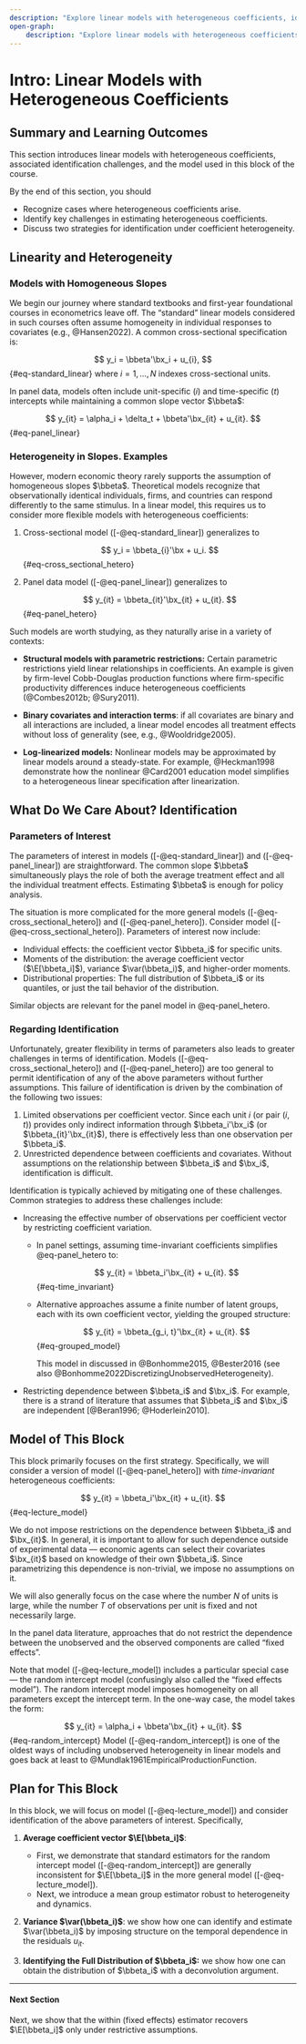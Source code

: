 ```yaml
---
description: "Explore linear models with heterogeneous coefficients, identification challenges, and econometric estimation techniques in this advanced lecture series."
open-graph:
    description: "Explore linear models with heterogeneous coefficients, identification challenges, and econometric estimation techniques in this advanced lecture series." 
---
```




# Intro: Linear Models with Heterogeneous Coefficients

::: {.callout-note appearance="simple" icon=false}

## Summary and Learning Outcomes

This section introduces linear models with heterogeneous coefficients, associated identification challenges, and the model used in this block of the course.
  
By the end of this section, you should

- Recognize cases where heterogeneous coefficients arise.
- Identify key challenges in estimating heterogeneous coefficients.
- Discuss two strategies for identification under coefficient heterogeneity.
:::

## Linearity and Heterogeneity

### Models with Homogeneous Slopes

We begin our journey where standard textbooks and first-year foundational courses in econometrics leave off. The "standard" linear models considered in such courses often assume homogeneity in individual responses to covariates (e.g., @Hansen2022). A common cross-sectional specification is:

$$
y_i = \bbeta'\bx_i + u_{i},
$$ {#eq-standard_linear}
where $i=1, \dots, N$ indexes cross-sectional units. 

In panel data, models often include unit-specific $(i)$ and time-specific $(t)$ intercepts while maintaining a common slope vector $\bbeta$:

$$
y_{it} = \alpha_i + \delta_t +  \bbeta'\bx_{it} + u_{it}.
$$ {#eq-panel_linear} 

### Heterogeneity in Slopes. Examples

However, modern economic theory rarely supports the assumption of homogeneous slopes $\bbeta$. Theoretical models recognize that observationally identical individuals, firms, and countries can respond differently to the same stimulus. In a linear model, this requires us to consider more flexible models with heterogeneous coefficients: 


1. Cross-sectional model ([-@eq-standard_linear]) generalizes to 

   $$
y_i = \bbeta_{i}'\bx + u_i.
   $$ {#eq-cross_sectional_hetero}

1. Panel data model ([-@eq-panel_linear]) generalizes to 

   $$
y_{it}  = \bbeta_{it}'\bx_{it} + u_{it}.
   $$ {#eq-panel_hetero}
 
Such models are worth studying, as they naturally arise in a variety of contexts:


- **Structural models with parametric restrictions:** Certain parametric restrictions yield linear relationships in coefficients.  An example is given by firm-level Cobb-Douglas production functions where firm-specific productivity differences induce heterogeneous coefficients (@Combes2012b; @Sury2011).

- **Binary covariates and interaction terms**: if all covariates are binary and all interactions are included, a linear model encodes all treatment effects without loss of generality (see, e.g., @Wooldridge2005).   

- **Log-linearized models:** Nonlinear models may be approximated by linear models around a steady-state. For example,  @Heckman1998 demonstrate how the nonlinear @Card2001 education model simplifies to a heterogeneous linear specification after linearization.

## What Do We Care About? Identification

### Parameters of Interest

The parameters of interest in models ([-@eq-standard_linear]) and ([-@eq-panel_linear]) are straightforward. The common slope $\bbeta$ simultaneously plays the role of both the average treatment effect and all the individual treatment effects. Estimating $\bbeta$ is enough for policy analysis.

The situation is more complicated for the more general models ([-@eq-cross_sectional_hetero]) and ([-@eq-panel_hetero]). Consider model ([-@eq-cross_sectional_hetero]). Parameters of interest now include:

- Individual effects: the coefficient vector $\bbeta_i$ for specific units.
- Moments of the distribution: the average coefficient vector ($\E[\bbeta_i]$), variance $\var(\bbeta_i)$, and higher-order moments.
- Distributional properties: The full distribution of $\bbeta_i$ or its quantiles, or just the tail behavior of the distribution.

Similar objects are relevant for the panel model in
@eq-panel_hetero.

### Regarding Identification

Unfortunately, greater flexibility in terms of parameters also leads to greater challenges in terms of identification. Models ([-@eq-cross_sectional_hetero]) and
([-@eq-panel_hetero]) are too general to permit identification of any of the above parameters without further assumptions. This failure of identification is driven by the combination of the following two issues:

1. Limited observations per coefficient vector. Since each unit $i$ (or pair $(i,t)$) provides only indirect information through $\bbeta_i'\bx_i$ (or $\bbeta_{it}'\bx_{it}$), there is effectively less than one observation per $\bbeta_i$.
2. Unrestricted dependence between coefficients and covariates. Without assumptions on the relationship between $\bbeta_i$ and $\bx_i$, identification is difficult.
 
Identification is typically achieved by mitigating one of these challenges. Common strategies to address these challenges include:

- Increasing the effective number of observations per coefficient vector by restricting coefficient variation. 
  - In panel settings, assuming time-invariant coefficients simplifies
    @eq-panel_hetero to:
    
    $$
y_{it} = \bbeta_i'\bx_{it} + u_{it}.
    $$ {#eq-time_invariant}
    
  - Alternative approaches assume a finite number of latent groups, each with its own coefficient vector, yielding the grouped structure:
    
    $$
y_{it} = \bbeta_{g_i, t}'\bx_{it} + u_{it}.
    $$ {#eq-grouped_model}
    
    This model in discussed in @Bonhomme2015, @Bester2016 (see also @Bonhomme2022DiscretizingUnobservedHeterogeneity).

- Restricting dependence between $\bbeta_i$ and $\bx_i$. For example, there is a strand of literature that assumes that $\bbeta_i$ and $\bx_i$ are independent [@Beran1996; @Hoderlein2010].
 
## Model of This Block

This block primarily focuses on the first strategy. Specifically, we will consider a version of model ([-@eq-panel_hetero]) with *time-invariant* heterogeneous coefficients:

$$
y_{it} = \bbeta_i'\bx_{it} + u_{it}.
$$ {#eq-lecture_model}

We do not impose restrictions on the dependence between $\bbeta_i$ and $\bx_{it}$. In general, it is important to allow for such dependence outside of experimental data —  economic agents can select their covariates $\bx_{it}$ based on knowledge of their own $\bbeta_i$. Since parametrizing this dependence is non-trivial, we impose no assumptions on it.

We will also generally focus on the case where the number $N$ of units is large, while the number $T$ of observations per unit is fixed and not necessarily large.

::: {.callout-note appearance="simple" icon=false}

In the panel data literature, approaches that do not restrict the dependence between the unobserved and the observed components are called "fixed effects". 
::: 

 

Note that model ([-@eq-lecture_model]) includes a particular special case — the random intercept model (confusingly also called the "fixed effects model"). The random intercept model imposes homogeneity on all parameters except the intercept term. In the one-way case, the model takes the form: 

$$
y_{it} = \alpha_i + \bbeta'\bx_{it} + u_{it}.
$$ {#eq-random_intercept}
Model ([-@eq-random_intercept]) is one of the oldest ways of including unobserved heterogeneity in linear models and goes back at least to @Mundlak1961EmpiricalProductionFunction.
 
## Plan for This Block

In this block, we will focus on model ([-@eq-lecture_model]) and consider identification of the above parameters of interest. Specifically, 

1. **Average coefficient vector $\E[\bbeta_i]$**:
   - First, we demonstrate that standard estimators for the random intercept model ([-@eq-random_intercept]) are generally inconsistent for $\E[\bbeta_i]$ in the more general model ([-@eq-lecture_model]). 
   - Next, we introduce a mean group estimator robust to heterogeneity and dynamics.
  
2. **Variance $\var(\bbeta_i)$**: we show how one can identify and estimate $\var(\bbeta_i)$ by imposing structure on the temporal dependence in the residuals $u_{it}$.

3. **Identifying the Full Distribution of $\bbeta_i$:** we show how one can obtain the distribution of $\bbeta_i$ with a deconvolution argument.
 

---

#### Next Section {.unnumbered}

Next, we show that the within (fixed effects) estimator recovers $\E[\bbeta_i]$ only under restrictive assumptions.